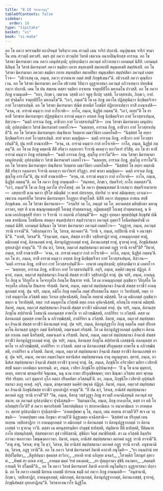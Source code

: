 ```yaml
---
title: "8.18 วิสาขาวตฺถุ"
tableOfContents: false
sidebar:
  order: 10
type: "tipitaka"
basket: "vi"
book: "vi-maha"
---
```



<DynamicBreadcrumb />

<Division number="349" book="vi-maha">

<Paragraph number="1651" book="vi-maha">
อถ โข ภควา พาราณสิยํ ยถาภิรนฺตํ วิหริตฺวา เยน สาวตฺถิ เตน จาริกํ ปกฺกามิ. อนุปุพฺเพน จาริกํ จรมาโน เยน สาวตฺถิ ตทวสริ. ตตฺร สุทํ ภควา สาวตฺถิยํ วิหรติ เชตวเน อนาถปิณฺฑิกสฺส อาราเม. อถ โข วิสาขา มิคารมาตา เยน ภควา เตนุปสงฺกมิ; อุปสงฺกมิตฺวา ภควนฺตํ อภิวาเทตฺวา เอกมนฺตํ นิสีทิ. เอกมนฺตํ นิสินฺนํ โข วิสาขํ มิคารมาตรํ ภควา ธมฺมิยา กถาย สนฺทเสฺสสิ สมาทเปสิ สมุตฺเตเชสิ สมฺปหํเสสิ. อถ โข วิสาขา มิคารมาตา ภควตา ธมฺมิยา กถาย สนฺทสฺสิตา สมาทปิตา สมุตฺเตชิตา สมฺปหํสิตา ภควนฺตํ เอตทโวจ—  “อธิวาเสตุ เม, ภนฺเต, ภควา สฺวาตนาย ภตฺตํ สทฺธิํ ภิกฺขุสํเฆนา”ติ. อธิวาเสสิ ภควา ตุณฺหีภาเวน. อถ โข วิสาขา มิคารมาตา ภควโต อธิวาสนํ วิทิตฺวา อุฏฺฐายาสนา ภควนฺตํ อภิวาเทตฺวา ปทกฺขิณํ กตฺวา ปกฺกามิ.
</Paragraph>

<Paragraph number="1652" book="vi-maha">
เตน โข ปน สมเยน ตสฺสา รตฺติยา อจฺจเยน จาตุทฺทีปิโก มหาเมโฆ ปาวสฺสิ. อถ โข ภควา ภิกฺขู อามนฺเตสิ—  “ยถา, ภิกฺขเว, เชตวเน วสฺสติ เอวํ จตูสุ ทีเปสุ วสฺสติ. โอวสฺสาเปถ, ภิกฺขเว, กายํ. อยํ ปจฺฉิมโก จาตุทฺทีปิโก มหาเมโฆ”ติ. “เอวํ, ภนฺเต”ติ โข เต ภิกฺขู ภควโต ปฏิสฺสุณิตฺวา นิกฺขิตฺตจีวรา กายํ โอวสฺสาเปนฺติ.
</Paragraph>

<Paragraph number="1653" book="vi-maha">
อถ โข วิสาขา มิคารมาตา ปณีตํ ขาทนียํ โภชนียํ ปฏิยาทาเปตฺวา ทาสิํ อาณาเปสิ—  “คจฺฉ, เช. อารามํ คนฺตฺวา กาลํ อาโรเจหิ—  กาโล, ภนฺเต, นิฏฺฐิตํ ภตฺตนฺ”ติ. “เอวํ, อเยฺย”ติ โข สา ทาสี วิสาขาย มิคารมาตุยา ปฏิสฺสุณิตฺวา อารามํ คนฺตฺวา อทฺทส ภิกฺขู นิกฺขิตฺตจีวเร กายํ โอวสฺสาเปนฺเต, ทิสฺวาน—  “นตฺถิ อาราเม ภิกฺขู, อาชีวกา กายํ โอวสฺสาเปนฺตี”ติ—  เยน วิสาขา มิคารมาตา เตนุปสงฺกมิ; อุปสงฺกมิตฺวา วิสาขํ มิคารมาตรํ เอตทโวจ—  “นตฺถเยฺย, อาราเม ภิกฺขู, อาชีวกา กายํ โอวสฺสาเปนฺตี”ติ. อถ โข วิสาขาย มิคารมาตุยา ปณฺฑิตาย วิยตฺตาย เมธาวินิยา เอตทโหสิ—  “นิสฺสํสยํ โข อยฺยา นิกฺขิตฺตจีวรา กายํ โอวสฺสาเปนฺติ. สายํ พาลา มญฺญิตฺถ—  นตฺถิ อาราเม ภิกฺขู, อาชีวกา กายํ โอวสฺสาเปนฺตี”ติ, ปุน ทาสิํ อาณาเปสิ—  “คจฺฉ, เช. อารามํ คนฺตฺวา กาลํ อาโรเจหิ—  กาโล, ภนฺเต, นิฏฺฐิตํ ภตฺตนฺ”ติ.
</Paragraph>

<Paragraph number="1654" book="vi-maha">
อถ โข เต ภิกฺขู คตฺตานิ สีติํ กริตฺวา กลฺลกายา จีวรานิ คเหตฺวา ยถาวิหารํ ปวิสิํสุ. อถ โข สา ทาสี อารามํ คนฺตฺวา ภิกฺขู อปสฺสนฺตี—  “นตฺถิ อาราเม ภิกฺขู, สุญฺโญ อาราโม”ติ—  เยน วิสาขา มิคารมาตา เตนุปสงฺกมิ; อุปสงฺกมิตฺวา วิสาขํ มิคารมาตรํ เอตทโวจ—  “นตฺถเยฺย, อาราเม ภิกฺขู, สุญฺโญ อาราโม”ติ. อถ โข วิสาขาย มิคารมาตุยา ปณฺฑิตาย วิยตฺตาย เมธาวินิยา เอตทโหสิ—  “นิสฺสํสยํ โข อยฺยา คตฺตานิ สีติํ กริตฺวา กลฺลกายา จีวรานิ คเหตฺวา ยถาวิหารํ ปวิฏฺฐา. สายํ พาลา มญฺญิตฺถ—  นตฺถิ อาราเม ภิกฺขู, สุญฺโญ อาราโม”ติ, ปุน ทาสิํ อาณาเปสิ—  “คจฺฉ, เช. อารามํ คนฺตฺวา กาลํ อาโรเจหิ—  กาโล, ภนฺเต, นิฏฺฐิตํ ภตฺตนฺ”ติ.
</Paragraph>

</Division>
<Division number="350" book="vi-maha">

<Paragraph number="1655" book="vi-maha">
อถ โข ภควา ภิกฺขู อามนฺเตสิ—  “สนฺทหถ, ภิกฺขเว, ปตฺตจีวรํ; กาโล ภตฺตสฺสา”ติ. “เอวํ, ภนฺเต”ติ โข เต ภิกฺขู ภควโต ปจฺจโสฺสสุํ. อถ โข ภควา ปุพฺพณฺหสมยํ นิวาเสตฺวา ปตฺตจีวรมาทาย—  เสยฺยถาปิ นาม พลวา ปุริโส สมิญฺชิตํ วา พาหํ ปสาเรยฺย, ปสาริตํ วา พาหํ สมิญฺเชยฺย; เอวเมว—  เชตวเน อนฺตรหิโต วิสาขาย มิคารมาตุยา โกฏฺฐเก ปาตุรโหสิ. นิสีทิ ภควา ปญฺญตฺเต อาสเน สทฺธิํ ภิกฺขุสํเฆน. อถ โข วิสาขา มิคารมาตา—  “อจฺฉริยํ วต โภ, อพฺภุตํ วต โภ. ตถาคตสฺส มหิทฺธิกตา มหานุภาวตา, ยตฺร หิ นาม ชณฺณุกมตฺเตสุปิ โอเฆสุ ปวตฺตมาเนสุ, กฏิมตฺเตสุปิ โอเฆสุ ปวตฺตมาเนสุ, น หิ นาม เอกภิกฺขุสฺสปิ ปาทา วา จีวรานิ วา อลฺลานิ ภวิสฺสนฺตี”ติ—  หฏฺฐา อุทคฺคา พุทฺธปฺปมุขํ ภิกฺขุสํฆํ ปณีเตน ขาทนีเยน โภชนีเยน สหตฺถา สนฺตปฺเปตฺวา สมฺปวาเรตฺวา ภควนฺตํ ภุตฺตาวิํ โอนีตปตฺตปาณิํ เอกมนฺตํ นิสีทิ. เอกมนฺตํ นิสินฺนา โข วิสาขา มิคารมาตา ภควนฺตํ เอตทโวจ—  “อฏฺฐาหํ, ภนฺเต, ภควนฺตํ วรานิ ยาจามี”ติ. “อติกฺกนฺตวรา โข, วิสาเข, ตถาคตา”ติ. “ยานิ จ, ภนฺเต, กปฺปิยานิ ยานิ จ อนวชฺชานี”ติ. “วเทหิ, วิสาเข”ติ. “อิจฺฉามหํ, ภนฺเต, สํฆสฺส ยาวชีวํ วสฺสิกสาฏิกํ ทาตุํ, อาคนฺตุกภตฺตํ ทาตุํ, คมิกภตฺตํ ทาตุํ, คิลานภตฺตํ ทาตุํ, คิลานุปฏฺฐากภตฺตํ ทาตุํ, คิลานเภสชฺชํ ทาตุํ, ธุวยาคุํ ทาตุํ, ภิกฺขุนิสํฆสฺส อุทกสาฏิกํ ทาตุนฺ”ติ. “กิํ ปน ตฺวํ, วิสาเข, อตฺถวสํ สมฺปสฺสมานา ตถาคตํ อฏฺฐ วรานิ ยาจสี”ติ?
</Paragraph>

<Paragraph number="1656" book="vi-maha">
“อิธาหํ, ภนฺเต, ทาสิํ อาณาเปสิํ—  ‘คจฺฉ, เช. อารามํ คนฺตฺวา กาลํ อาโรเจหิ—  กาโล, ภนฺเต, นิฏฺฐิตํ ภตฺตนฺ’ติ. อถ โข สา, ภนฺเต, ทาสี อารามํ คนฺตฺวา อทฺทส ภิกฺขู นิกฺขิตฺตจีวเร กายํ โอวสฺสาเปนฺเต, ทิสฺวาน—  ‘นตฺถิ อาราเม ภิกฺขู, อาชีวกา กายํ โอวสฺสาเปนฺตี’ติ—  เยนาหํ เตนุปสงฺกมิ; อุปสงฺกมิตฺวา มํ เอตทโวจ—  ‘นตฺถเยฺย, อาราเม ภิกฺขู, อาชีวกา กายํ โอวสฺสาเปนฺตี’ติ. อสุจิ, ภนฺเต, นคฺคิยํ เชคุจฺฉํ ปฏิกูลํ. อิมาหํ, ภนฺเต, อตฺถวสํ สมฺปสฺสมานา อิจฺฉามิ สํฆสฺส ยาวชีวํ วสฺสิกสาฏิกํ ทาตุํ.
</Paragraph>

<Paragraph number="1657" book="vi-maha">
ปุน จปรํ, ภนฺเต, อาคนฺตุโก ภิกฺขุ น วีถิกุสโล น โคจรกุสโล กิลนฺโต ปิณฺฑาย จรติ. โส เม อาคนฺตุกภตฺตํ ภุญฺชิตฺวา วีถิกุสโล โคจรกุสโล อกิลนฺโต ปิณฺฑาย จริสฺสติ. อิมาหํ, ภนฺเต, อตฺถวสํ สมฺปสฺสมานา อิจฺฉามิ สํฆสฺส ยาวชีวํ อาคนฺตุกภตฺตํ ทาตุํ.
</Paragraph>

<Paragraph number="1658" book="vi-maha">
ปุน จปรํ, ภนฺเต, คมิโก ภิกฺขุ อตฺตโน ภตฺตํ ปริเยสมาโน สตฺถา วา วิหายิสฺสติ, ยตฺถ วา วาสํ คนฺตุกาโม ภวิสฺสติ ตตฺถ วิกาเล อุปคจฺฉิสฺสติ, กิลนฺโต อทฺธานํ คมิสฺสติ. โส เม คมิกภตฺตํ ภุญฺชิตฺวา สตฺถา น วิหายิสฺสติ, ยตฺถ วาสํ คนฺตุกาโม ภวิสฺสติ ตตฺถ กาเล อุปคจฺฉิสฺสติ, อกิลนฺโต อทฺธานํ คมิสฺสติ. อิมาหํ, ภนฺเต, อตฺถวสํ สมฺปสฺสมานา อิจฺฉามิ สํฆสฺส ยาวชีวํ คมิกภตฺตํ ทาตุํ.
</Paragraph>

<Paragraph number="1659" book="vi-maha">
ปุน จปรํ, ภนฺเต, คิลานสฺส ภิกฺขุโน สปฺปายานิ โภชนานิ อลภนฺตสฺส อาพาโธ วา อภิวฑฺฒิสฺสติ, กาลํกิริยา วา ภวิสฺสติ. ตสฺส เม คิลานภตฺตํ ภุตฺตสฺส อาพาโธ น อภิวฑฺฒิสฺสติ, กาลํกิริยา น ภวิสฺสติ. อิมาหํ, ภนฺเต, อตฺถวสํ สมฺปสฺสมานา อิจฺฉามิ สํฆสฺส ยาวชีวํ คิลานภตฺตํ ทาตุํ.
</Paragraph>

<Paragraph number="1660" book="vi-maha">
ปุน จปรํ, ภนฺเต, คิลานุปฏฺฐาโก ภิกฺขุ อตฺตโน ภตฺตํ ปริเยสมาโน คิลานสฺส อุสฺสูเร ภตฺตํ นีหริสฺสติ, ภตฺตจฺเฉทํ กริสฺสติ. โส เม คิลานุปฏฺฐากภตฺตํ ภุญฺชิตฺวา คิลานสฺส กาเลน ภตฺตํ นีหริสฺสติ, ภตฺตจฺเฉทํ น กริสฺสติ. อิมาหํ, ภนฺเต, อตฺถวสํ สมฺปสฺสมานา อิจฺฉามิ สํฆสฺส ยาวชีวํ คิลานุปฏฺฐากภตฺตํ ทาตุํ.
</Paragraph>

<Paragraph number="1661" book="vi-maha">
ปุน จปรํ, ภนฺเต, คิลานสฺส ภิกฺขุโน สปฺปายานิ เภสชฺชานิ อลภนฺตสฺส อาพาโธ วา อภิวฑฺฒิสฺสติ, กาลํกิริยา วา ภวิสฺสติ. ตสฺส เม คิลานเภสชฺชํ ปริภุตฺตสฺส อาพาโธ น อภิวฑฺฒิสฺสติ, กาลํกิริยา น ภวิสฺสติ. อิมาหํ, ภนฺเต, อตฺถวสํ สมฺปสฺสมานา อิจฺฉามิ สํฆสฺส ยาวชีวํ คิลานเภสชฺชํ ทาตุํ.
</Paragraph>

<Paragraph number="1662" book="vi-maha">
ปุน จปรํ, ภนฺเต, ภควตา อนฺธกวินฺเท ทสานิสํเส สมฺปสฺสมาเนน ยาคุ อนุญฺญาตา. ตฺยาหํ, ภนฺเต, อานิสํเส สมฺปสฺสมานา อิจฺฉามิ สํฆสฺส ยาวชีวํ ธุวยาคุํ ทาตุํ.
</Paragraph>

<Paragraph number="1663" book="vi-maha">
อิธ, ภนฺเต, ภิกฺขุนิโย อจิรวติยา นทิยา เวสิยาหิ สทฺธิํ นคฺคา เอกติตฺเถ นหายนฺติ. ตา, ภนฺเต, เวสิยา ภิกฺขุนิโย อุปฺปณฺเฑสุํ—  ‘กิํ นุ โข นาม ตุมฺหากํ, อเยฺย, ทหรานํ พฺรหฺมจริยํ จิณฺเณน, นนุ นาม กามา ปริภุญฺชิตพฺพา; ยทา ชิณฺณา ภวิสฺสถ ตทา พฺรหฺมจริยํ จริสฺสถ. เอวํ ตุมฺหากํ อุโภ อตฺถา ปริคฺคหิตา ภวิสฺสนฺตี’ติ. ตา, ภนฺเต, ภิกฺขุนิโย เวสิยาหิ อุปฺปณฺฑิยมานา มงฺกู อเหสุํ. อสุจิ, ภนฺเต, มาตุคามสฺส นคฺคิยํ เชคุจฺฉํ ปฏิกูลํ. อิมาหํ, ภนฺเต, อตฺถวสํ สมฺปสฺสมานา อิจฺฉามิ ภิกฺขุนิสํฆสฺส ยาวชีวํ อุทกสาฏิกํ ทาตุนฺ”ติ.
</Paragraph>

</Division>
<Division number="351" book="vi-maha">

<Paragraph number="1664" book="vi-maha">
“กิํ ปน ตฺวํ, วิสาเข, อานิสํสํ สมฺปสฺสมานา ตถาคตํ อฏฺฐ วรานิ ยาจสี”ติ? “อิธ, ภนฺเต, ทิสาสุ วสฺสํวุฏฺฐา ภิกฺขู สาวตฺถิํ อาคจฺฉิสฺสนฺติ ภควนฺตํ ทสฺสนาย. เต ภควนฺตํ อุปสงฺกมิตฺวา ปุจฺฉิสฺสนฺติ—  ‘อิตฺถนฺนาโม, ภนฺเต, ภิกฺขุ กาลงฺกโต, ตสฺส กา คติ โก อภิสมฺปราโย’ติ? ตํ ภควา พฺยากริสฺสติ โสตาปตฺติผเล วา สกทาคามิผเล วา อนาคามิผเล วา อรหตฺเต วา. ตฺยาหํ อุปสงฺกมิตฺวา ปุจฺฉิสฺสามิ—  ‘อาคตปุพฺพา นุ โข, ภนฺเต, เตน อเยฺยน สาวตฺถี’ติ? สเจ เม วกฺขนฺติ—  ‘อาคตปุพฺพา เตน ภิกฺขุนา สาวตฺถี’ติ นิฏฺฐเมตฺถ คจฺฉิสฺสามิ—  ‘นิสฺสํสยํ เม ปริภุตฺตํ เตน อเยฺยน วสฺสิกสาฏิกา วา อาคนฺตุกภตฺตํ วา คมิกภตฺตํ วา คิลานภตฺตํ วา คิลานุปฏฺฐากภตฺตํ วา คิลานเภสชฺชํ วา ธุวยาคุ วา’ติ. ตสฺสา เม ตทนุสฺสรนฺติยา ปามุชฺชํ ชายิสฺสติ, ปมุทิตาย ปีติ ชายิสฺสติ, ปีติมนาย กาโย ปสฺสมฺภิสฺสติ, ปสฺสทฺธกายา สุขํ เวทิยิสฺสามิ, สุขินิยา จิตฺตํ สมาธิยิสฺสติ. สา เม ภวิสฺสติ อินฺทฺริยภาวนา พลภาวนา โพชฺฌงฺคภาวนา. อิมาหํ, ภนฺเต, อานิสํสํ สมฺปสฺสมานา ตถาคตํ อฏฺฐ วรานิ ยาจามี”ติ. “สาธุ สาธุ, วิสาเข; สาธุ โข ตฺวํ, วิสาเข, อิมํ อานิสํสํ สมฺปสฺสมานา ตถาคตํ อฏฺฐ วรานิ ยาจสิ. อนุชานามิ เต, วิสาเข, อฏฺฐ วรานี”ติ. อถ โข ภควา วิสาขํ มิคารมาตรํ อิมาหิ คาถาหิ อนุโมทิ—
</Paragraph>

<Paragraph number="1665" type="verses" book="vi-maha">
_“ยา อนฺนปานํ ททติปฺปโมทิตา,_  
_สีลูปปนฺนา สุคตสฺส สาวิกา;_  
_ททาติ ทานํ อภิภุยฺย มจฺฉรํ,_  
_โสวคฺคิกํ โสกนุทํ สุขาวหํ._  

</Paragraph>

<Paragraph number="1666" type="verses" book="vi-maha">
_ทิพฺพํ สา ลภเต อายุํ,_  
_อาคมฺม มคฺคํ วิรชํ อนงฺคณํ;_  
_สา ปุญฺญกามา สุขินี อนามยา,_  
_สคฺคมฺหิ กายมฺหิ จิรํ ปโมทตี”ติ._  

</Paragraph>

</Division>
<Division number="352" book="vi-maha">

<Paragraph number="1667" book="vi-maha">
อถ โข ภควา วิสาขํ มิคารมาตรํ อิมาหิ คาถาหิ อนุโมทิตฺวา อุฏฺฐายาสนา ปกฺกามิ. อถ โข ภควา เอตสฺมิํ นิทาเน เอตสฺมิํ ปกรเณ ธมฺมิํ กถํ กตฺวา ภิกฺขู อามนฺเตสิ—  “อนุชานามิ, ภิกฺขเว, วสฺสิกสาฏิกํ, อาคนฺตุกภตฺตํ, คมิกภตฺตํ, คิลานภตฺตํ, คิลานุปฏฺฐากภตฺตํ, คิลานเภสชฺชํ, ธุวยาคุํ, ภิกฺขุนิสํฆสฺส อุทกสาฏิกนฺ”ติ.

</Paragraph>
</Division>

<Paragraph number="1668" type="center" book="vi-maha">
วิสาขาภาณวาโร นิฏฺฐิโต.
</Paragraph>